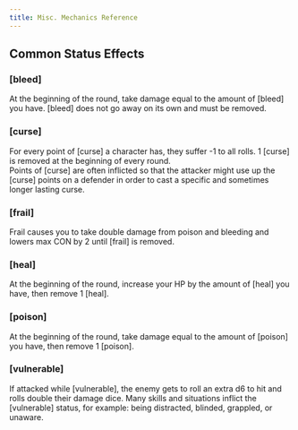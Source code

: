 ```yaml
---
title: Misc. Mechanics Reference
---
```


## Common Status Effects

### [bleed]

At the beginning of the round, take damage equal to the amount of [bleed] you have. [bleed] does not go away on its own and must be removed.

### [curse]

For every point of [curse] a character has, they suffer -1 to all rolls. 1 [curse] is removed at the beginning of every round.  
Points of [curse] are often inflicted so that the attacker might use up the [curse] points on a defender in order to cast a specific and sometimes longer lasting curse.

### [frail]

Frail causes you to take double damage from poison and bleeding and lowers max CON by 2 until [frail] is removed.

### [heal]

At the beginning of the round, increase your HP by the amount of [heal] you have, then remove 1 [heal].

### [poison]

At the beginning of the round, take damage equal to the amount of [poison] you have, then remove 1 [poison].

### [vulnerable]

If attacked while [vulnerable], the enemy gets to roll an extra d6 to hit and rolls double their damage dice.
Many skills and situations inflict the [vulnerable] status, for example: being distracted, blinded, grappled, or unaware.